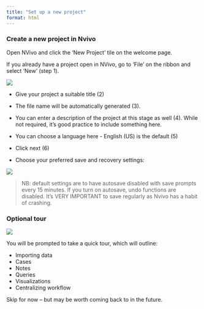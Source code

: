 ```yaml
---
title: "Set up a new project"
format: html
---
```


### Create a new project in Nvivo 

Open NVivo and click the ‘New Project’ tile on the welcome page. 

If you already have a project open in NVivo, go to ‘File’ on the ribbon and select ‘New’ (step 1). 

![](images/newproject.png)

- Give your project a suitable title (2)

- The file name will be automatically generated (3). 

- You can enter a description of the project at this stage as well (4). While not required, it’s good practice to include something here.

- You can choose a language here - English (US) is the default (5)

- Click next (6)

- Choose your preferred save and recovery settings:  

![](images/new project save setting.png)

> NB: default settings are to have autosave disabled with save prompts every 15 minutes. If you turn on autosave, undo functions are disabled. 
It's VERY IMPORTANT to save regularly as Nvivo has a habit of crashing. 


### Optional tour 

![](images/optional tour.png)

You will be prompted to take a quick tour, which will outline:  

  + Importing data 
  + Cases 
  + Notes
  +	Queries
  + Visualizations 
  + Centralizing workflow

Skip for now – but may be worth coming back to in the future.

